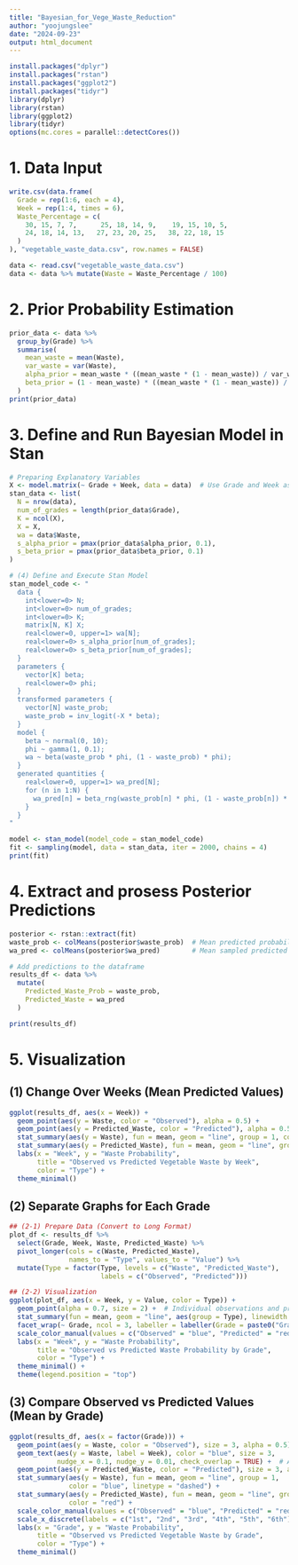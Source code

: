 ```yaml
---
title: "Bayesian_for_Vege_Waste_Reduction"
author: "yoojungslee"
date: "2024-09-23"
output: html_document
---
```


```r
install.packages("dplyr")
install.packages("rstan")
install.packages("ggplot2")
install.packages("tidyr")
library(dplyr)
library(rstan)
library(ggplot2)
library(tidyr)
options(mc.cores = parallel::detectCores())
```
# 1. Data Input
```r
write.csv(data.frame(
  Grade = rep(1:6, each = 4),
  Week = rep(1:4, times = 6),
  Waste_Percentage = c(
    30, 15, 7, 7,      25, 18, 14, 9,    19, 15, 10, 5, 
    24, 18, 14, 13,   27, 23, 20, 25,   38, 22, 18, 15
  )
), "vegetable_waste_data.csv", row.names = FALSE)

data <- read.csv("vegetable_waste_data.csv")
data <- data %>% mutate(Waste = Waste_Percentage / 100)
```
# 2. Prior Probability Estimation
```r
prior_data <- data %>%
  group_by(Grade) %>%
  summarise(
    mean_waste = mean(Waste),
    var_waste = var(Waste),
    alpha_prior = mean_waste * ((mean_waste * (1 - mean_waste)) / var_waste - 1),
    beta_prior = (1 - mean_waste) * ((mean_waste * (1 - mean_waste)) / var_waste - 1)
  ) 
print(prior_data)
```
# 3. Define and Run Bayesian Model in Stan
```r
# Preparing Explanatory Variables
X <- model.matrix(~ Grade + Week, data = data)  # Use Grade and Week as explanatory variables
stan_data <- list(
  N = nrow(data),
  num_of_grades = length(prior_data$Grade),
  K = ncol(X),
  X = X,
  wa = data$Waste,
  s_alpha_prior = pmax(prior_data$alpha_prior, 0.1),
  s_beta_prior = pmax(prior_data$beta_prior, 0.1)
)
```

```r
# (4) Define and Execute Stan Model
stan_model_code <- "
  data {
    int<lower=0> N;
    int<lower=0> num_of_grades;
    int<lower=0> K;
    matrix[N, K] X;    
    real<lower=0, upper=1> wa[N];
    real<lower=0> s_alpha_prior[num_of_grades];
    real<lower=0> s_beta_prior[num_of_grades];
  }
  parameters {
    vector[K] beta;
    real<lower=0> phi;
  }
  transformed parameters {
    vector[N] waste_prob;
    waste_prob = inv_logit(-X * beta);
  }
  model {
    beta ~ normal(0, 10);
    phi ~ gamma(1, 0.1);
    wa ~ beta(waste_prob * phi, (1 - waste_prob) * phi);
  }
  generated quantities {
    real<lower=0, upper=1> wa_pred[N];
    for (n in 1:N) {
      wa_pred[n] = beta_rng(waste_prob[n] * phi, (1 - waste_prob[n]) * phi);
    }
  }
"

model <- stan_model(model_code = stan_model_code)
fit <- sampling(model, data = stan_data, iter = 2000, chains = 4)
print(fit)
```
# 4. Extract and prosess Posterior Predictions
```r
posterior <- rstan::extract(fit)
waste_prob <- colMeans(posterior$waste_prob)  # Mean predicted probability for each observation
wa_pred <- colMeans(posterior$wa_pred)        # Mean sampled predicted values for each observation

# Add predictions to the dataframe
results_df <- data %>%
  mutate(
    Predicted_Waste_Prob = waste_prob,
    Predicted_Waste = wa_pred
  )

print(results_df)
```

# 5. Visualization
## (1) Change Over Weeks (Mean Predicted Values)
```r
ggplot(results_df, aes(x = Week)) +
  geom_point(aes(y = Waste, color = "Observed"), alpha = 0.5) +
  geom_point(aes(y = Predicted_Waste, color = "Predicted"), alpha = 0.5) +
  stat_summary(aes(y = Waste), fun = mean, geom = "line", group = 1, color = "blue", linetype = "dashed") +
  stat_summary(aes(y = Predicted_Waste), fun = mean, geom = "line", group = 1, color = "red") +
  labs(x = "Week", y = "Waste Probability", 
       title = "Observed vs Predicted Vegetable Waste by Week",
       color = "Type") +
  theme_minimal()
```
## (2) Separate Graphs for Each Grade
```r
## (2-1) Prepare Data (Convert to Long Format)
plot_df <- results_df %>%
  select(Grade, Week, Waste, Predicted_Waste) %>%
  pivot_longer(cols = c(Waste, Predicted_Waste), 
               names_to = "Type", values_to = "Value") %>%
  mutate(Type = factor(Type, levels = c("Waste", "Predicted_Waste"), 
                       labels = c("Observed", "Predicted")))

## (2-2) Visualization
ggplot(plot_df, aes(x = Week, y = Value, color = Type)) +
  geom_point(alpha = 0.7, size = 2) +  # Individual observations and predictions
  stat_summary(fun = mean, geom = "line", aes(group = Type), linewidth = 1) +  # Mean trend line
  facet_wrap(~ Grade, ncol = 3, labeller = labeller(Grade = paste0("Grade ", 1:6))) +  # Separate by grade
  scale_color_manual(values = c("Observed" = "blue", "Predicted" = "red")) +
  labs(x = "Week", y = "Waste Probability", 
       title = "Observed vs Predicted Waste Probability by Grade",
       color = "Type") +
  theme_minimal() +
  theme(legend.position = "top")
```
## (3) Compare Observed vs Predicted Values (Mean by Grade)
```r
ggplot(results_df, aes(x = factor(Grade))) +
  geom_point(aes(y = Waste, color = "Observed"), size = 3, alpha = 0.5) +
  geom_text(aes(y = Waste, label = Week), color = "blue", size = 3, 
            nudge_x = 0.1, nudge_y = 0.01, check_overlap = TRUE) +  # Add Week labels
  geom_point(aes(y = Predicted_Waste, color = "Predicted"), size = 3, alpha = 0.5) +
  stat_summary(aes(y = Waste), fun = mean, geom = "line", group = 1, 
               color = "blue", linetype = "dashed") +
  stat_summary(aes(y = Predicted_Waste), fun = mean, geom = "line", group = 1, 
               color = "red") +
  scale_color_manual(values = c("Observed" = "blue", "Predicted" = "red")) +
  scale_x_discrete(labels = c("1st", "2nd", "3rd", "4th", "5th", "6th")) +  # Ordinal labels
  labs(x = "Grade", y = "Waste Probability", 
       title = "Observed vs Predicted Vegetable Waste by Grade",
       color = "Type") +
  theme_minimal()
```
